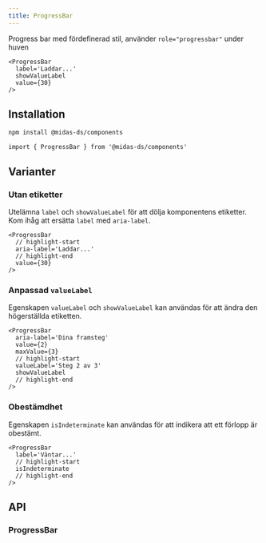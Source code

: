 ```yaml
---
title: ProgressBar
---
```



<ComponentHeader
  name='ProgressBar'
  friendlyName='Progressindikator, progresstatus'
/>

Progress bar med fördefinerad stil, använder `role="progressbar"` under huven

```tsx
<ProgressBar
  label='Laddar...'
  showValueLabel
  value={30}
/>
```

<div className='card'>
  <ProgressBar
    label='Laddar...'
    showValueLabel
    value={30}
  />
</div>

## Installation

```bash npm2yarn
npm install @midas-ds/components
```

```tsx
import { ProgressBar } from '@midas-ds/components'
```

## Varianter

### Utan etiketter

Utelämna `label` och `showValueLabel` för att dölja komponentens etiketter. Kom ihåg att ersätta `label` med `aria-label`.

```tsx
<ProgressBar
  // highlight-start
  aria-label='Laddar...'
  // highlight-end
  value={30}
/>
```

<div className='card'>
  <ProgressBar
    aria-label='Laddar...'
    value={30}
  />
</div>

### Anpassad `valueLabel`

Egenskapen `valueLabel` och `showValueLabel` kan användas för att ändra den högerställda etiketten.

```tsx
<ProgressBar
  aria-label='Dina framsteg'
  value={2}
  maxValue={3}
  // highlight-start
  valueLabel='Steg 2 av 3'
  showValueLabel
  // highlight-end
/>
```

<div className='card'>
  <ProgressBar
    aria-label='Dina framsteg'
    value={2}
    maxValue={3}
    valueLabel='Steg 2 av 3'
    showValueLabel
  />
</div>

### Obestämdhet

Egenskapen `isIndeterminate` kan användas för att indikera att ett förlopp är obestämt.

```tsx
<ProgressBar
  label='Väntar...'
  // highlight-start
  isIndeterminate
  // highlight-end
/>
```

<div className='card'>
  <ProgressBar
    label='Väntar...'
    isIndeterminate
  />
</div>

## API

### ProgressBar

<PropTable name='ProgressBar' />
